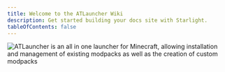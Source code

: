 ```yaml
---
title: Welcome to the ATLauncher Wiki
description: Get started building your docs site with Starlight.
tableOfContents: false
---
```



![ATLauncher is an all in one launcher for Minecraft, allowing installation and management of existing modpacks as well as the creation of custom modpacks](@assets/launcher-packs-tab.png)

<LinkCard
    title="Get Started Using ATLauncher"
    description="Learn how to download, install and use ATLauncher."
    href="/getting-started/downloading-and-installing/"
/>

<LinkCard
    title="Guides For Using ATLauncher"
    description="Various guides for using ATLauncher and its features."
    href="/guides/"
/>

<CardGrid>
    <LinkCard title="API Docs" href="/api-docs/v2/" description="Documentation for accessing the ATLauncher API." />
    <LinkCard title="Platform Docs (Pack Admin)" href="/pack-admin/" description="Documentation for pack admins on the ATLauncher platform." />
</CardGrid>